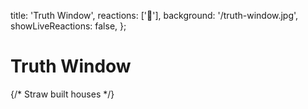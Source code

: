   title: 'Truth Window',
  reactions: ['🍅'],
  background: '/truth-window.jpg',
  showLiveReactions: false,
};

# Truth Window

{/* Straw built houses */}
